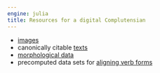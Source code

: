 ```yaml
---
engine: julia
title: Resources for a digital Complutensian
---
```



- [images](./images/)
- canonically citable [texts](./texts/)
- [morphological data](./morphology/)
- precomputed data sets for [aligning verb forms](./alignments/)










